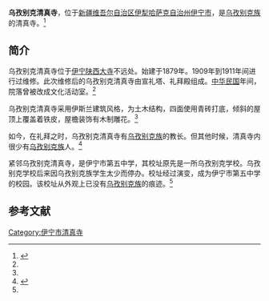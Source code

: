 '''乌孜别克清真寺'''，位于[[新疆维吾尔自治区|新疆维吾尔自治区]][[伊犁哈萨克自治州|伊犁哈萨克自治州]][[伊宁市|伊宁市]]，是[[乌孜别克族|乌孜别克族]]的清真寺。<ref name=ylgt>{{Cite web |url=http://www.ylgt.gov.cn/contents/21/225.html |title=寻访伊宁古迹——古朴壮观 翼然卓立，伊犁州国土资源局，2013-03-13 |accessdate=2015-03-12 |archive-date=2015-03-13 |archive-url=https://archive.is/20150313035446/http://www.ylgt.gov.cn/contents/21/225.html |dead-url=no }}</ref>

==简介==
乌孜别克清真寺位于[[伊宁陕西大寺|伊宁陕西大寺]]不远处。始建于1879年。1909年到1911年间进行过维修。此次维修后的乌孜别克清真寺由宣礼塔、礼拜殿组成。[[中华民国|中华民国]]年间，院落曾被改成文化活动室。<ref name=ylgt/>

乌孜别克清真寺采用伊斯兰建筑风格，为土木结构，四面使用青砖打底，倾斜的屋顶上覆盖着铁皮，屋檐装饰有木制雕花。<ref name=ylgt/>

如今，在礼拜之时，乌孜别克清真寺有[[乌孜别克族|乌孜别克族]]的教长。但其他时候，清真寺内很少有[[乌孜别克族|乌孜别克族]]人。<ref name=zgsk>{{Cite web |url=http://www.cssn.cn/djch/djch_djchhg/tujueyuzu/201410/t20141010_1356453.shtml |title=乌孜别克语 “芳踪”已难觅，中国社会科学网，2014-10-10 |accessdate=2015-03-12 |archive-date=2017-08-23 |archive-url=https://web.archive.org/web/20170823171152/http://cssn.cn/djch/djch_djchhg/tujueyuzu/201410/t20141010_1356453.shtml |dead-url=no }}</ref>

紧邻乌孜别克清真寺，是伊宁市第五中学，其校址原先是一所乌孜别克学校。乌孜别克学校后来因乌孜别克族学生太少而停办。校址经过演变，成为伊宁市第五中学的校园。该校址从外观上已没有[[乌孜别克族|乌孜别克族]]的痕迹。<ref name=zgsk/>

==参考文献==
{{reflist}}

[[Category:伊宁市清真寺|Category:伊宁市清真寺]]